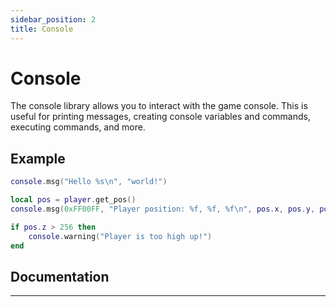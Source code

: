 ```yaml
---
sidebar_position: 2
title: Console
---
```



# Console

The console library allows you to interact with the game console. This is useful for printing messages, creating
console variables and commands, executing commands, and more.


## Example

```lua title="portal/lua/scripts/console_example.lua"
console.msg("Hello %s\n", "world!")

local pos = player.get_pos()
console.msg(0xFF00FF, "Player position: %f, %f, %f\n", pos.x, pos.y, pos.z)

if pos.z > 256 then
    console.warning("Player is too high up!")
end
```

## Documentation
---

<Documentation />